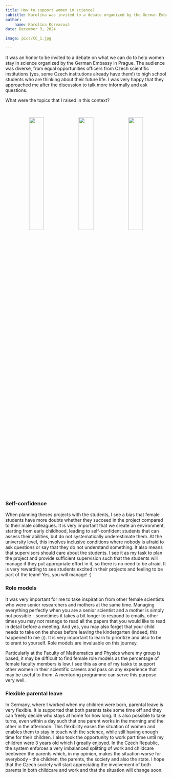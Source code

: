 ```yaml
---
title: How to support women in science?
subtitle: Karolína was invited to a debate organized by the German Embassy in Prague as part of a discussion series "Café Collaborations" at Kampus Hybernská in Prague.
author:
    name: Karolína Korvasová
date: December 3, 2024

image: pics/CC_1.jpg

---
```


It was an honor to be invited to a debate on what we can do to help women stay in science organized by the German Embassy in Prague. The audience was diverse, from equal opportunities officers from Czech scientific institutions (yes, some Czech institutions already have them!) to high school students who are thinking about their future life. I was very happy that they approached me after the discussion to talk more informally and ask questions.

What were the topics that I raised in this context? 

<div style="text-align: center;">\

![](pics/CC_1.jpg){width=30%}
![](pics/CC_2.jpg){width=30%}
![](pics/CC_3.jpg){width=30%}

</div>

### Self-confidence

When planning theses projects with the students, I see a bias that female students have more doubts whether they succeed in the project compared to their male colleagues. It is very important that we create an environment, starting from early childhood, leading to self-confident students that can assess their abilities, but do not systematically underestimate them. At the university level, this involves inclusive conditions where nobody is afraid to ask questions or say that they do not understand something. It also means that supervisors should care about the students. I see it as my task to plan the project and provide sufficient supervision such that the students will manage if they put appropriate effort in it, so there is no need to be afraid. It is very rewarding to see students excited in their projects and feeling to be part of the team! Yes, you will manage! :)

### Role models

It was very important for me to take inspiration from other female scientists who were senior researchers and mothers at the same time. Managing everything perfectly when you are a senior scientist and a mother is simply not possible - sometimes it takes a bit longer to respond to emails, other times you may not manage to read all the papers that you would like to read in detail before a meeting. And yes, you may also forget that your child needs to take on the shoes before leaving the kindergarten (indeed, this happened to me :)). It is very important to learn to prioritize and also to be tolerant to yourself. Role models are invaluable on this journey. 

Particularly at the Faculty of Mathematics and Physics where my group is based, it may be difficult to find female role models as the percentage of female faculty members is low. I see this as one of my tasks to support other women in their scientific careers and pass on any experience that may be useful to them. A mentoring programme can serve this purpose very well.

### Flexible parental leave

In Germany, where I worked when my children were born, parental leave is very flexible. It is supported that both parents take some time off and they can freely decide who stays at home for how long. It is also possible to take turns, even within a day such that one parent works in the morning and the other in the afternoon. This flexibility eases the situation of women and enables them to stay in touch with the science, while still having enough time for their children. I also took the opportunity to work part time until my children were 3 years old which I greatly enjoyed. 
In the Czech Republic, the system enforces a very imbalanced splitting of work and childcare beetween the parents which, in my opinion, makes the situation worse for everybody - the children, the parents, the society and also the state. I hope that the Czech society will start appreciating the involvement of both parents in both childcare and work and that the situation will change soon.
